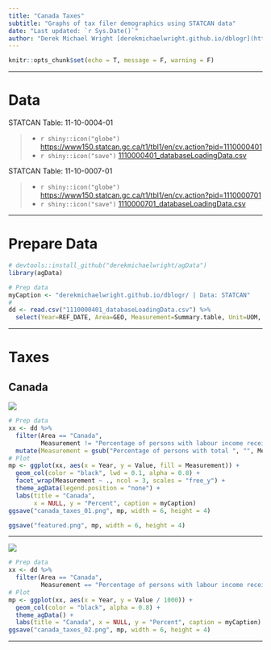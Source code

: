 ```yaml
---
title: "Canada Taxes"
subtitle: "Graphs of tax filer demographics using STATCAN data"
date: "Last updated: `r Sys.Date()`"
author: "Derek Michael Wright [derekmichaelwright.github.io/dblogr](https://derekmichaelwright.github.io/dblogr/) <derek.wright@usask.ca>"
---
```


```r
knitr::opts_chunk$set(echo = T, message = F, warning = F)
```

---

# Data

STATCAN Table: 11-10-0004-01

> - `r shiny::icon("globe")` [https://www150.statcan.gc.ca/t1/tbl1/en/cv.action?pid=1110000401](https://www150.statcan.gc.ca/t1/tbl1/en/cv.action?pid=1110000401){target="_blank"}
> - `r shiny::icon("save")` [1110000401_databaseLoadingData.csv](_databaseLoadingData.csv)

STATCAN Table: 11-10-0007-01

> - `r shiny::icon("globe")` [https://www150.statcan.gc.ca/t1/tbl1/en/cv.action?pid=1110000701](https://www150.statcan.gc.ca/t1/tbl1/en/cv.action?pid=1110000701){target="_blank"}
> - `r shiny::icon("save")` [1110000701_databaseLoadingData.csv](_databaseLoadingData.csv)

---

# Prepare Data

```r
# devtools::install_github("derekmichaelwright/agData")
library(agData)
```

```r
# Prep data
myCaption <- "derekmichaelwright.github.io/dblogr/ | Data: STATCAN"
#
dd <- read.csv("1110000401_databaseLoadingData.csv") %>%
  select(Year=REF_DATE, Area=GEO, Measurement=Summary.table, Unit=UOM, Value=VALUE)
```

---

# Taxes

## Canada

![](canada_taxes_01.png)

```r
# Prep data
xx <- dd %>% 
  filter(Area == "Canada", 
         Measurement != "Percentage of persons with labour income receiving Employment Insurance benefits") %>%
  mutate(Measurement = gsub("Percentage of persons with total ", "", Measurement))
# Plot
mp <- ggplot(xx, aes(x = Year, y = Value, fill = Measurement)) +
  geom_col(color = "black", lwd = 0.1, alpha = 0.8) +
  facet_wrap(Measurement ~ ., ncol = 3, scales = "free_y") +
  theme_agData(legend.position = "none") +
  labs(title = "Canada", 
       x = NULL, y = "Percent", caption = myCaption)
ggsave("canada_taxes_01.png", mp, width = 6, height = 4)
```

```r
ggsave("featured.png", mp, width = 6, height = 4)
```

---

![](canada_taxes_01.png)

```r
# Prep data
xx <- dd %>% 
  filter(Area == "Canada", 
         Measurement == "Percentage of persons with labour income receiving Employment Insurance benefits")
# Plot
mp <- ggplot(xx, aes(x = Year, y = Value / 1000)) +
  geom_col(color = "black", alpha = 0.8) +
  theme_agData() +
  labs(title = "Canada", x = NULL, y = "Percent", caption = myCaption)
ggsave("canada_taxes_02.png", mp, width = 6, height = 4)
```

---
